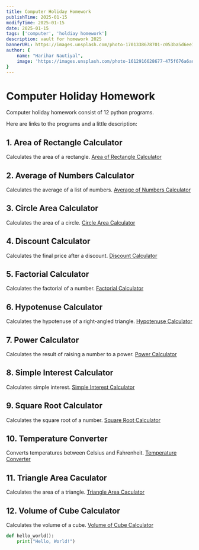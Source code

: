 ```yaml
---
title: Computer Holiday Homework
publishTime: 2025-01-15
modifyTime: 2025-01-15
date: 2025-01-15
tags: ['computer', 'holdiay homework']
description: vault for homework 2025
bannerURL: https://images.unsplash.com/photo-1701338678701-c053ba5d6ee1?q=80&w=1631&auto=format&fit=crop&ixlib=rb-4.0.3&ixid=M3wxMjA3fDB8MHxwaG90by1wYWdlfHx8fGVufDB8fHx8fA%3D%3D
author: {
    name: "Harihar Nautiyal",
    image: 'https://images.unsplash.com/photo-1612916628677-475f676a6adf'
}
---
```


# Computer Holiday Homework
Computer holiday homework consist of 12 python programs.

Here are links to the programs and a little description:

## 1. Area of Rectangle Calculator
Calculates the area of a rectangle.
[Area of Rectangle Calculator](Computer/Area%20of%20Rectangle.mdx)

## 2. Average of Numbers Calculator
Calculates the average of a list of numbers.
[Average of Numbers Calculator](Computer/Average%20of%20Numbers%20Calculator.mdx)

## 3. Circle Area Calculator
Calculates the area of a circle.
[Circle Area Calculator](Computer/Circle%20Area%20Calculator.mdx)

## 4. Discount Calculator
Calculates the final price after a discount.
[Discount Calculator](Computer/Discount%20Calculator.mdx)

## 5. Factorial Calculator
Calculates the factorial of a number.
[Factorial Calculator](Computer/Factorial%20Calculator.mdx)

## 6. Hypotenuse Calculator
Calculates the hypotenuse of a right-angled triangle.
[Hypotenuse Calculator](Computer/Hypotenuse%20Calculator.mdx)

## 7. Power Calculator
Calculates the result of raising a number to a power.
[Power Calculator](Computer/Power%20Calculator.mdx)

## 8. Simple Interest Calculator
Calculates simple interest.
[Simple Interest Calculator](Computer/Simple%20Interest%20Calculator.mdx)

## 9. Square Root Calculator
Calculates the square root of a number.
[Square Root Calculator](Computer/Square%20Root%20Calculator.mdx)

## 10. Temperature Converter
Converts temperatures between Celsius and Fahrenheit.
[Temperature Converter](Computer/Temperature%20Converter.mdx)

## 11. Triangle Area Caculator
Calculates the area of a triangle.
[Triangle Area Caculator](Computer/Triangle%20Area%20Caculator.mdx)

## 12. Volume of Cube Calculator
Calculates the volume of a cube.
[Volume of Cube Calculator](Computer/Volume%20of%20Cube%20Calculator.mdx)


```python filename="example.py"
def hello_world():
    print("Hello, World!")
```